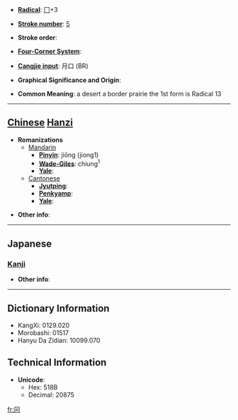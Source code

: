 * '''[[Wiktionary:Chinese radical index| Radical]]''': [[Wiktionary:Chinese radical index 冂|冂]]+3

* '''[[Wiktionary:Chinese total strokes index|Stroke number]]''': [[Wiktionary:Chinese total strokes index 5|5]]

* '''Stroke order''': 

* '''[[Wiktionary:Chinese four corner index|Four-Corner System]]''': 

* '''[[Wiktionary:Chinese Cangjie index|Cangjie input]]''': 月口 (BR)

* '''Graphical Significance and Origin''': 

* '''Common Meaning''': a desert a border prairie the 1st form is Radical 13

----

== [[Chinese]] [[Hanzi]] ==

* '''Romanizations'''
** [[Mandarin]]
*** '''[[Pinyin]]''': jiōng (jiong1)
*** '''[[Wade-Giles]]''': chiung<sup>1</sup>
*** '''[[Yale]]''': 
**[[Cantonese]]
***'''[[Jyutping]]''':
***'''[[Penkyamp]]''': 
***'''[[Yale]]''': 

* '''Other info''': 

----

==Japanese==
===[[Kanji]]===
{{kanji|on readings=[[けい]] (kei), [[きょう]] (kyō)|kun readings=[[えながまえ]] (enagamae), [[どうがまえ]] (dougamae), [[けいがまえ]] (keigamae)}}

* '''Other info''':  

----

== Dictionary Information ==

* KangXi: 0129.020
* Morobashi: 01517
* Hanyu Da Zidian: 10099.070

== Technical Information ==

* '''Unicode''':
** Hex: 518B
** Decimal: 20875

[[fr:冋]]